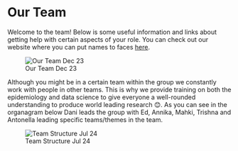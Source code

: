 # Our Team

Welcome to the team! Below is some useful information and links about getting help with certain aspects of your role. You can check out our website where you can put names to faces [here](https://www.ndorms.ox.ac.uk/research/research-groups/Musculoskeletal-Pharmacoepidemiology).

![Our Team Dec 23](images/team_dec23.jpg)

Although you might be in a certain team within the group we constantly work with people in other teams. This is why we provide training on both the epidemiology and data science to give everyone a well-rounded understanding to produce world leading research 😊. As you can see in the organagram below Dani leads the group with Ed, Annika, Mahki, Trishna and Antonella leading specific teams/themes in the team.

![Team Structure Jul 24](images/organigram_jul24.jpg){.lightbox}


